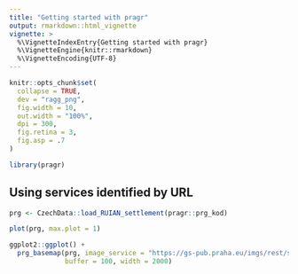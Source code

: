 ```yaml
---
title: "Getting started with pragr"
output: rmarkdown::html_vignette
vignette: >
  %\VignetteIndexEntry{Getting started with pragr}
  %\VignetteEngine{knitr::rmarkdown}
  %\VignetteEncoding{UTF-8}
---
```


```r
knitr::opts_chunk$set(
  collapse = TRUE,
  dev = "ragg_png",
  fig.width = 10,
  out.width = "100%",
  dpi = 300,
  fig.retina = 3,
  fig.asp = .7
)
```

```r
library(pragr)
```

## Using services identified by URL

```r
prg <- CzechData::load_RUIAN_settlement(pragr::prg_kod)
```

```r
plot(prg, max.plot = 1)
```


```r
ggplot2::ggplot() +
  prg_basemap(prg, image_service = "https://gs-pub.praha.eu/imgs/rest/services/geo/ig_mapy_geologicke_pomery/ImageServer", 
              buffer = 100, width = 2000)
```

```r

```


